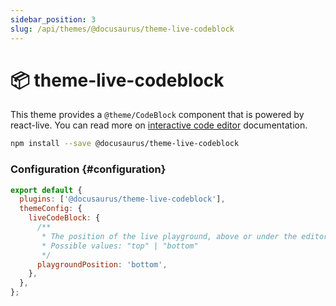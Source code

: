 ```yaml
---
sidebar_position: 3
slug: /api/themes/@docusaurus/theme-live-codeblock
---
```


# 📦 theme-live-codeblock

This theme provides a `@theme/CodeBlock` component that is powered by react-live. You can read more on [interactive code editor](../../guides/markdown-features/markdown-features-code-blocks.mdx#interactive-code-editor) documentation.

```bash npm2yarn
npm install --save @docusaurus/theme-live-codeblock
```

### Configuration {#configuration}

```js title="docusaurus.config.js"
export default {
  plugins: ['@docusaurus/theme-live-codeblock'],
  themeConfig: {
    liveCodeBlock: {
      /**
       * The position of the live playground, above or under the editor
       * Possible values: "top" | "bottom"
       */
      playgroundPosition: 'bottom',
    },
  },
};
```
